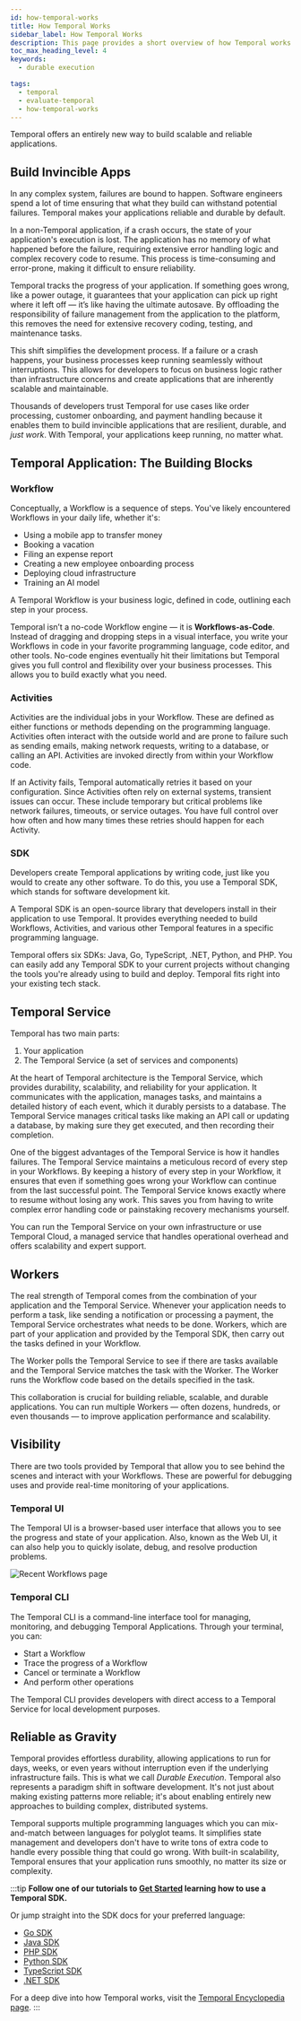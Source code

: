 ```yaml
---
id: how-temporal-works
title: How Temporal Works
sidebar_label: How Temporal Works
description: This page provides a short overview of how Temporal works. 
toc_max_heading_level: 4
keywords:
  - durable execution

tags:
  - temporal
  - evaluate-temporal
  - how-temporal-works
---
```

Temporal offers an entirely new way to build scalable and reliable applications.

## Build Invincible Apps 

In any complex system, failures are bound to happen.
Software engineers spend a lot of time ensuring that what they build can withstand potential failures.
Temporal makes your applications reliable and durable by default. 

In a non-Temporal application, if a crash occurs, the state of your application's execution is lost. 
The application has no memory of what happened before the failure, requiring extensive error handling logic and complex recovery code to resume. 
This process is time-consuming and error-prone, making it difficult to ensure reliability.

Temporal tracks the progress of your application. 
If something goes wrong, like a power outage, it guarantees that your application can pick up right where it left off — it’s like having the ultimate autosave. 
By offloading the responsibility of failure management from the application to the platform, this removes the need for extensive recovery coding, testing, and maintenance tasks.

This shift simplifies the development process. 
If a failure or a crash happens, your business processes keep running seamlessly without interruptions.
This allows for developers to focus on business logic rather than infrastructure concerns and create applications that are inherently scalable and maintainable.

Thousands of developers trust Temporal for use cases like order processing, customer onboarding, and payment handling because it enables them to build invincible applications that are resilient, durable, and _just work_. 
With Temporal, your applications keep running, no matter what.

## Temporal Application: The Building Blocks



### Workflow

Conceptually, a Workflow is a sequence of steps. 
You've likely encountered Workflows in your daily life, whether it's:
- Using a mobile app to transfer money
- Booking a vacation
- Filing an expense report
- Creating a new employee onboarding process
- Deploying cloud infrastructure
- Training an AI model

A Temporal Workflow is your business logic, defined in code, outlining each step in your process. 

Temporal isn’t a no-code Workflow engine — it is **Workflows-as-Code**.
Instead of dragging and dropping steps in a visual interface, you write your Workflows in code in your favorite programming language, code editor, and other tools. 
No-code engines eventually hit their limitations but Temporal gives you full control and flexibility over your business processes. 
This allows you to build exactly what you need. 

### Activities
Activities are the individual jobs in your Workflow. 
These are defined as either functions or methods depending on the programming language. 
Activities often interact with the outside world and are prone to failure such as sending emails, making network requests, writing to a database, or calling an API.
Activities are invoked directly from within your Workflow code.

If an Activity fails, Temporal automatically retries it based on your configuration. 
Since Activities often rely on external systems, transient issues can occur.
These include temporary but critical problems like network failures, timeouts, or service outages. 
You have full control over how often and how many times these retries should happen for each Activity. 

### SDK
Developers create Temporal applications by writing code, just like you would to create any other software. 
To do this, you use a Temporal SDK, which stands for software development kit.

A Temporal SDK is an open-source library that developers install in their application to use Temporal. 
It provides everything needed to build Workflows, Activities, and various other Temporal features in a specific programming language.

Temporal offers six SDKs: Java, Go, TypeScript, .NET, Python, and PHP. 
You can easily add any Temporal SDK to your current projects without changing the tools you're already using to build and deploy. 
Temporal fits right into your existing tech stack.

## Temporal Service 

Temporal has two main parts:
1. Your application
2. The Temporal Service (a set of services and components)

At the heart of Temporal architecture is the Temporal Service, which provides durability, scalability, and reliability for your application.
It communicates with the application, manages tasks, and maintains a detailed history of each event, which it durably persists to a database.
The Temporal Service manages critical tasks like making an API call or updating a database, by making sure they get executed, and then recording their completion.

One of the biggest advantages of the Temporal Service is how it handles failures. 
The Temporal Service maintains a meticulous record of every step in your Workflows. 
By keeping a history of every step in your Workflow, it ensures that even if something goes wrong your Workflow can continue from the last successful point. 
The Temporal Service knows exactly where to resume without losing any work. 
This saves you from having to write complex error handling code or painstaking recovery mechanisms yourself. 

You can run the Temporal Service on your own infrastructure or use Temporal Cloud, a managed service that handles operational overhead and offers scalability and expert support.

## Workers
The real strength of Temporal comes from the combination of your application and the Temporal Service. 
Whenever your application needs to perform a task, like sending a notification or processing a payment, the Temporal Service orchestrates what needs to be done. 
Workers, which are part of your application and provided by the Temporal SDK, then carry out the tasks defined in your Workflow. 

The Worker polls the Temporal Service to see if there are tasks available and the Temporal Service matches the task with the Worker.
The Worker runs the Workflow code based on the details specified in the task. 

This collaboration is crucial for building reliable, scalable, and durable applications. 
You can run multiple Workers — often dozens, hundreds, or even thousands — to improve application performance and scalability. 

## Visibility
There are two tools provided by Temporal that allow you to see behind the scenes and interact with your Workflows. 
These are powerful for debugging uses and provide real-time monitoring of your applications. 

### Temporal UI 
The Temporal UI is a browser-based user interface that allows you to see the progress and state of your application. 
Also, known as the Web UI, it can also help you to quickly isolate, debug, and resolve production problems.

![Recent Workflows page](/img/how-it-works/workflow-details-page-hiw.avif)

### Temporal CLI 
The Temporal CLI is a command-line interface tool for managing, monitoring, and debugging Temporal Applications.
Through your terminal, you can:

- Start a Workflow 
- Trace the progress of a Workflow
- Cancel or terminate a Workflow
- And perform other operations

The Temporal CLI provides developers with direct access to a Temporal Service for local development purposes.

## Reliable as Gravity
Temporal provides effortless durability, allowing applications to run for days, weeks, or even years without interruption even if the underlying infrastructure fails. 
This is what we call _Durable Execution_. Temporal also represents a paradigm shift in software development. 
It's not just about making existing patterns more reliable; it's about enabling entirely new approaches to building complex, distributed systems. 

Temporal supports multiple programming languages which you can mix-and-match between languages for polyglot teams. 
It simplifies state management and developers don't have to write tons of extra code to handle every possible thing that could go wrong.
With built-in scalability, Temporal ensures that your application runs smoothly, no matter its size or complexity.

:::tip
**Follow one of our tutorials to [Get Started](https://learn.temporal.io/getting_started/) learning how to use a Temporal SDK.**

Or jump straight into the SDK docs for your preferred language:

- [Go SDK](/develop/go)
- [Java SDK](/develop/java)
- [PHP SDK](/develop/php)
- [Python SDK](/develop/python)
- [TypeScript SDK](/develop/typescript)
- [.NET SDK](/develop/dotnet)

For a deep dive into how Temporal works, visit the [Temporal Encyclopedia page](/temporal).
:::
